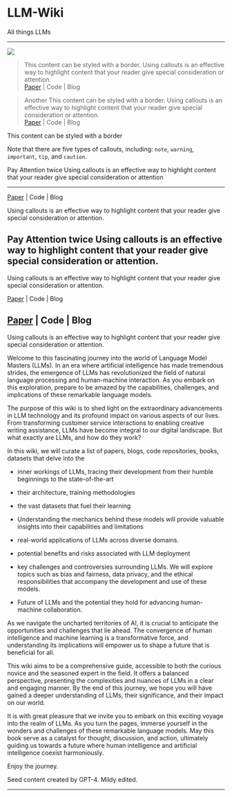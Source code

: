 # LLM-Wiki
All things LLMs

---

[![](./images/llm_tree.jpeg)](https://github.com/Mooler0410/LLMsPracticalGuide/blob/main/imgs/qr_version.jpg)


> This content can be styled with a border. Using callouts is an effective way to highlight content that your reader give special consideration or attention.
\
[Paper](http://google.org) | Code | Blog



> Another This content can be styled with a border. Using callouts is an effective way to highlight content that your reader give special consideration or attention.
\
[Paper](http://google.org) | Code | Blog




::: {.border}
This content can be styled with a border
:::

:::{.callout-note}
Note that there are five types of callouts, including:
`note`, `warning`, `important`, `tip`, and `caution`.
:::

::: {.callout-note icon="false" appearance="minimal"}
Pay Attention twice Using callouts is an effective way to highlight content that 
your reader give special consideration or attention

---

[Paper](http://google.org) | Code | Blog

Using callouts is an effective way to highlight content that your reader give special consideration or attention.
:::


::: {.callout-tip icon="false"}

## Pay Attention twice Using callouts is an effective way to highlight content that your reader give special consideration or attention.

Using callouts is an effective way to highlight content that your reader give special consideration or attention.

[Paper](http://google.org) | Code | Blog

:::


::: {.callout-tip icon="false"}
# [Paper](http://google.org) | Code | Blog

Using callouts is an effective way to highlight content that your reader give special consideration or attention.



:::




Welcome to this fascinating journey into the world of Language Model Masters (LLMs). In an era where artificial intelligence has made tremendous strides, the emergence of LLMs has revolutionized the field of natural language processing and human-machine interaction. As you embark on this exploration, prepare to be amazed by the capabilities, challenges, and implications of these remarkable language models.

The purpose of this wiki is to shed light on the extraordinary advancements in LLM technology and its profound impact on various aspects of our lives. From transforming customer service interactions to enabling creative writing assistance, LLMs have become integral to our digital landscape. But what exactly are LLMs, and how do they work?

In this wiki, we will curate a list of papers, blogs, code repositories, books, datasets that delve into the

* inner workings of LLMs, tracing their development from their humble beginnings to the state-of-the-art

* their architecture, training methodologies

* the vast datasets that fuel their learning

* Understanding the mechanics behind these models will provide valuable insights into their capabilities and limitations

* real-world applications of LLMs across diverse domains. 

* potential benefits and risks associated with LLM deployment

* key challenges and controversies surrounding LLMs. We will explore topics such as bias and fairness, data privacy, and the ethical responsibilities that accompany the development and use of these models.

* Future of LLMs and the potential they hold for advancing human-machine collaboration. 

As we navigate the uncharted territories of AI, it is crucial to anticipate the opportunities and challenges that lie ahead. The convergence of human intelligence and machine learning is a transformative force, and understanding its implications will empower us to shape a future that is beneficial for all.

This wiki aims to be a comprehensive guide, accessible to both the curious novice and the seasoned expert in the field. It offers a balanced perspective, presenting the complexities and nuances of LLMs in a clear and engaging manner. By the end of this journey, we hope you will have gained a deeper understanding of LLMs, their significance, and their impact on our world.

It is with great pleasure that we invite you to embark on this exciting voyage into the realm of LLMs. As you turn the pages, immerse yourself in the wonders and challenges of these remarkable language models. May this book serve as a catalyst for thought, discussion, and action, ultimately guiding us towards a future where human intelligence and artificial intelligence coexist harmoniously.

Enjoy the journey.

Seed content created by GPT-4. Mildy edited.

---